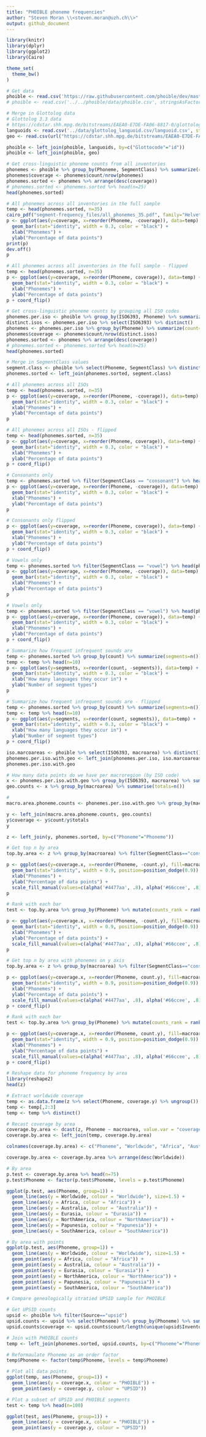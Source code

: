 ```yaml
---
title: "PHOIBLE phoneme frequencies"
author: "Steven Moran \\<steven.moran@uzh.ch\\>"
output: github_document
---
```

  
```r
library(knitr)
library(dplyr)
library(ggplot2)
library(Cairo)

theme_set(
  theme_bw()
)
```

```r
# Get data
phoible <- read.csv('https://raw.githubusercontent.com/phoible/dev/master/data/phoible.csv', stringsAsFactors = F)
# phoible <- read.csv('../../phoible/data/phoible.csv', stringsAsFactors = F)
```

```r
# Merge in Glottolog data
# Glottolog 3.3 data
# https://cdstar.shh.mpg.de/bitstreams/EAEA0-E7DE-FA06-8817-0/glottolog_languoid.csv.zip
languoids <- read.csv('../data/glottolog_languoid.csv/languoid.csv', stringsAsFactors = FALSE) 
geo <- read.csv(url("https://cdstar.shh.mpg.de/bitstreams/EAEA0-E7DE-FA06-8817-0/languages_and_dialects_geo.csv"), stringsAsFactors = FALSE)

phoible <- left_join(phoible, languoids, by=c("Glottocode"="id"))
phoible <- left_join(phoible, geo)
```

```r
# Get cross-linguistic phoneme counts from all inventories
phonemes <- phoible %>% group_by(Phoneme, SegmentClass) %>% summarize(count=n())
phonemes$coverage <- phonemes$count/nrow(phonemes)
phonemes.sorted <- phonemes %>% arrange(desc(coverage))
# phonemes.sorted <- phonemes.sorted %>% head(n=25)
head(phonemes.sorted)
```

```r
# All phonemes across all inventories in the full sample
temp <- head(phonemes.sorted, n=35)
cairo_pdf("segment-frequency_files/all_phonemes_35.pdf", family="Helvetica")
p <- ggplot(aes(y=coverage, x=reorder(Phoneme, -coverage)), data=temp) +
  geom_bar(stat="identity", width = 0.3, color = "black") +
  xlab("Phonemes") +
  ylab("Percentage of data points")
print(p)
dev.off()
p
```

```r
# All phonemes across all inventories in the full sample - flipped
temp <- head(phonemes.sorted, n=35)
p <- ggplot(aes(y=coverage, x=reorder(Phoneme, coverage)), data=temp) +
  geom_bar(stat="identity", width = 0.3, color = "black") +
  xlab("Phonemes") +
  ylab("Percentage of data points")
p + coord_flip()
```

```r
# Get cross-linguistic phoneme counts by grouping all ISO codes
phonemes.per.iso <- phoible %>% group_by(ISO6393, Phoneme) %>% summarize(count=n())
distinct.isos <- phonemes.per.iso %>% select(ISO6393) %>% distinct()
phonemes <- phonemes.per.iso %>% group_by(Phoneme) %>% summarize(count=n())
phonemes$coverage <- phonemes$count/nrow(distinct.isos)
phonemes.sorted <- phonemes %>% arrange(desc(coverage))
# phonemes.sorted <- phonemes.sorted %>% head(n=25)
head(phonemes.sorted)

# Merge in SegmentClass values
segment.class <- phoible %>% select(Phoneme, SegmentClass) %>% distinct()
phonemes.sorted <- left_join(phonemes.sorted, segment.class)
```

```r
# All phonemes across all ISOs
temp <- head(phonemes.sorted, n=35)
p <- ggplot(aes(y=coverage, x=reorder(Phoneme, -coverage)), data=temp) +
  geom_bar(stat="identity", width = 0.3, color = "black") +
  xlab("Phonemes") +
  ylab("Percentage of data points")
p
```

```r
# All phonemes across all ISOs - flipped
temp <- head(phonemes.sorted, n=35)
p <- ggplot(aes(y=coverage, x=reorder(Phoneme, coverage)), data=temp) +
  geom_bar(stat="identity", width = 0.3, color = "black") +
  xlab("Phonemes") +
  ylab("Percentage of data points")
p + coord_flip()
```


```r
# Consonants only
temp <- phonemes.sorted %>% filter(SegmentClass == "consonant") %>% head(phonemes.sorted, n=35)
p <- ggplot(aes(y=coverage, x=reorder(Phoneme, -coverage)), data=temp) +
  geom_bar(stat="identity", width = 0.3, color = "black") +
  xlab("Phonemes") +
  ylab("Percentage of data points")
p
```

```r
# Consonants only flipped
p <- ggplot(aes(y=coverage, x=reorder(Phoneme, coverage)), data=temp) +
  geom_bar(stat="identity", width = 0.3, color = "black") +
  xlab("Phonemes") +
  ylab("Percentage of data points")
p + coord_flip()
```

```r
# Vowels only
temp <- phonemes.sorted %>% filter(SegmentClass == "vowel") %>% head(phonemes.sorted, n=35)
p <- ggplot(aes(y=coverage, x=reorder(Phoneme, -coverage)), data=temp) +
  geom_bar(stat="identity", width = 0.3, color = "black") +
  xlab("Phonemes") +
  ylab("Percentage of data points")
p
```

```r
# Vowels only
temp <- phonemes.sorted %>% filter(SegmentClass == "vowel") %>% head(phonemes.sorted, n=35)
p <- ggplot(aes(y=coverage, x=reorder(Phoneme, coverage)), data=temp) +
  geom_bar(stat="identity", width = 0.3, color = "black") +
  xlab("Phonemes") +
  ylab("Percentage of data points")
p + coord_flip()
```

```r
# Summarize how frequent infrequent sounds are
temp <- phonemes.sorted %>% group_by(count) %>% summarize(segments=n())
temp <- temp %>% head(n=10)
p <- ggplot(aes(y=segments, x=reorder(count, -segments)), data=temp) +
  geom_bar(stat="identity", width = 0.3, color = "black") +
  xlab("How many languages they occur in") +
  ylab("Number of segment types")
p
```

```r
# Summarize how frequent infrequent sounds are - flipped
temp <- phonemes.sorted %>% group_by(count) %>% summarize(segments=n())
temp <- temp %>% head(n=10)
p <- ggplot(aes(y=segments, x=reorder(count, segments)), data=temp) +
  geom_bar(stat="identity", width = 0.3, color = "black") +
  xlab("How many languages they occur in") +
  ylab("Number of segment types")
p + coord_flip()
```

```r
iso.marcoareas <- phoible %>% select(ISO6393, macroarea) %>% distinct()
phonemes.per.iso.with.geo <- left_join(phonemes.per.iso, iso.marcoareas)
phonemes.per.iso.with.geo

# How many data points do we have per macroregion (by ISO code)
x <- phonemes.per.iso.with.geo %>% group_by(ISO6393, macroarea) %>% summarize(count=n())
geo.counts <- x %>% group_by(macroarea) %>% summarise(totals=n())

# 
macro.area.phoneme.counts <- phonemes.per.iso.with.geo %>% group_by(macroarea, Phoneme) %>% summarize(count = n()) %>% filter(macroarea!="")  %>% filter(!is.na(macroarea))

y <- left_join(macro.area.phoneme.counts, geo.counts)
y$coverage <- y$count/y$totals
y

z <- left_join(y, phonemes.sorted, by=c("Phoneme"="Phoneme"))
```

```r
# Get top n by area
top.by.area <- z %>% group_by(macroarea) %>% filter(SegmentClass=="consonant") %>% top_n(n = 10, wt = coverage.y)

p <- ggplot(aes(y=coverage.x, x=reorder(Phoneme, -count.y), fill=macroarea), data=top.by.area) +
  geom_bar(stat="identity", width = 0.9, position=position_dodge(0.9)) +
  xlab("Phonemes") +
  ylab("Percentage of data points") +
  scale_fill_manual(values=c(alpha('#4477aa', .8), alpha('#66ccee', .8), alpha('#228833', .8), alpha('#ccbb44', .8), alpha('#ee6677', .8), alpha('#aa3377', .8)))
p
```
```r
# Rank with each bar
test <- top.by.area %>% group_by(Phoneme) %>% mutate(counts_rank = rank(-coverage.x)) %>% ungroup()

p <- ggplot(aes(y=coverage.x, x=reorder(Phoneme, -count.y), fill=macroarea, group=counts_rank), data=test) +
  geom_bar(stat="identity", width = 0.9, position=position_dodge(0.9)) +
  xlab("Phonemes") +
  ylab("Percentage of data points") +
  scale_fill_manual(values=c(alpha('#4477aa', .8), alpha('#66ccee', .8), alpha('#228833', .8), alpha('#ccbb44', .8), alpha('#ee6677', .8), alpha('#aa3377', .8)))
p
```

```r
# Get top n by area with phonemes on y axis
top.by.area <- z %>% group_by(macroarea) %>% filter(SegmentClass=="consonant") %>% top_n(n = 20, wt = coverage.y)

p <- ggplot(aes(y=coverage.x, x=reorder(Phoneme, count.y), fill=macroarea), data=top.by.area) +
  geom_bar(stat="identity", width = 0.9, position=position_dodge(0.9)) +
  xlab("Phonemes") +
  ylab("Percentage of data points") +
  scale_fill_manual(values=c(alpha('#4477aa', .8), alpha('#66ccee', .8), alpha('#228833', .8), alpha('#ccbb44', .8), alpha('#ee6677', .8), alpha('#aa3377', .8)))
p + coord_flip()
```

```r
# Rank with each bar
test <- top.by.area %>% group_by(Phoneme) %>% mutate(counts_rank = rank(coverage.x)) %>% ungroup()

p <- ggplot(aes(y=coverage.x, x=reorder(Phoneme, count.y), fill=macroarea, group=counts_rank), data=test) +
  geom_bar(stat="identity", width = 0.9, position=position_dodge(0.9)) +
  xlab("Phonemes") +
  ylab("Percentage of data points") +
  scale_fill_manual(values=c(alpha('#4477aa', .8), alpha('#66ccee', .8), alpha('#228833', .8), alpha('#ccbb44', .8), alpha('#ee6677', .8), alpha('#aa3377', .8)))
p + coord_flip()
```

```r
# Reshape data for phoneme frequency by area
library(reshape2)
head(z)

# Extract worldwide coverage
temp <- as.data.frame(z %>% select(Phoneme, coverage.y) %>% ungroup())
temp <- temp[,2:3]
temp <- temp %>% distinct()

# Recast coverage by area
coverage.by.area <- dcast(z, Phoneme ~ macroarea, value.var = "coverage.x")
coverage.by.area <- left_join(temp, coverage.by.area)

colnames(coverage.by.area) <- c("Phoneme", "Worldwide", "Africa", "Australia", "Eurasia", "NorthAmerica", "Papunesia", "SouthAmerica")

coverage.by.area <- coverage.by.area %>% arrange(desc(Worldwide))
```

```r
# By area
p.test <- coverage.by.area %>% head(n=75)
p.test$Phoneme <- factor(p.test$Phoneme, levels = p.test$Phoneme)

ggplot(p.test, aes(Phoneme, group=1)) +
  geom_line(aes(y = Worldwide, colour = "Worldwide"), size=1.5) + 
  geom_line(aes(y = Africa, colour = "Africa")) + 
  geom_line(aes(y = Australia, colour = "Australia")) +
  geom_line(aes(y = Eurasia, colour = "Eurasia")) +
  geom_line(aes(y = NorthAmerica, colour = "NorthAmerica")) +
  geom_line(aes(y = Papunesia, colour = "Papunesia")) +
  geom_line(aes(y = SouthAmerica, colour = "SouthAmerica")) 
```

```r
# By area with points
ggplot(p.test, aes(Phoneme, group=1)) +
  geom_line(aes(y = Worldwide, colour = "Worldwide"), size=1.5) + 
  geom_point(aes(y = Africa, colour = "Africa")) + 
  geom_point(aes(y = Australia, colour = "Australia")) +
  geom_point(aes(y = Eurasia, colour = "Eurasia")) +
  geom_point(aes(y = NorthAmerica, colour = "NorthAmerica")) +
  geom_point(aes(y = Papunesia, colour = "Papunesia")) +
  geom_point(aes(y = SouthAmerica, colour = "SouthAmerica")) 
```

```r
# Compare genealogically stratied UPSID sample for PHOIBLE

# Get UPSID counts
upsid <- phoible %>% filter(Source=="upsid")
upsid.counts <- upsid %>% select(Phoneme) %>% group_by(Phoneme) %>% summarize(count=n()) %>% arrange(desc(count))
upsid.counts$coverage <- upsid.counts$count/length(unique(upsid$InventoryID))

# Join with PHOIBLE counts
temp <- left_join(phonemes.sorted, upsid.counts, by=c("Phoneme"="Phoneme"))

# Reformaulate Phoneme as an order factor
temp$Phoneme <- factor(temp$Phoneme, levels = temp$Phoneme)
```

```r
# Plot all data points
ggplot(temp, aes(Phoneme, group=1)) +
  geom_line(aes(y = coverage.x, colour = "PHOIBLE")) + 
  geom_point(aes(y = coverage.y, colour = "UPSID"))
```

```r
# Plot a subset of UPSID and PHOIBLE segments
test <- temp %>% head(n=100)

ggplot(test, aes(Phoneme, group=1)) +
  geom_line(aes(y = coverage.x, colour = "PHOIBLE")) + 
  geom_point(aes(y = coverage.y, colour = "UPSID"))
```